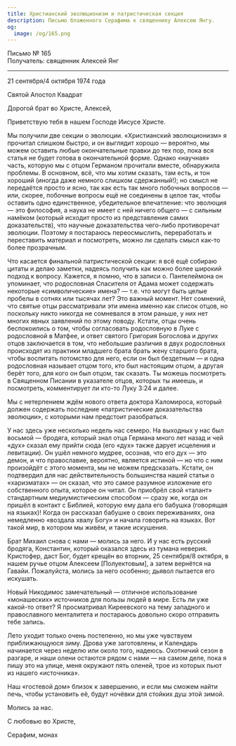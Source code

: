 ```yaml
---
title: Христианский эволюционизм и патристическая секция
description: Письмо блаженного Серафима к священнику Алексею Янгу.
og:
  image: /og/165.png
---
```


<div style={{textAlign:'right', fontFamily:'monospace'}}>Письмо № 165</div>
<div style={{textAlign:'left', fontFamily:'monospace'}}>Получатель: священник Алексей Янг</div>

---

21 сентября/4 октября 1974 года

Святой Апостол Квадрат

Дорогой брат во Христе, Алексей,

Приветствую тебя в нашем Господе Иисусе Христе.

Мы получили две секции о эволюции. «Христианский эволюционизм» я прочитал слишком быстро, и он выглядит хорошо — вероятно, мы можем оставить любые окончательные правки до тех пор, пока вся статья не будет готова в окончательной форме. Однако «научная» часть, которую мы с отцом Германом прочитали вместе, обнаружила проблемы. В основном, всё, что мы хотим сказать, там есть, и тон хороший (иногда даже немного слишком сдержанный!); но смысл не передаётся просто и ясно, так как есть так много побочных вопросов — или, скорее, побочные вопросы ещё не соединены в целое так, чтобы оставить одно единственное, убедительное впечатление: что эволюция — это философия, а наука не имеет с ней ничего общего — с сильным намёком (который исходит просто из представления самих доказательств), что научные доказательства чего-либо противоречат эволюции. Поэтому я постараюсь переосмыслить, переработать и переставить материал и посмотреть, можно ли сделать смысл как-то более прозрачным.

Что касается финальной патристической секции: я всё ещё собираю цитаты и делаю заметки, надеясь получить как можно более широкий подход к вопросу. Кажется, я помню, что в записи о. Пантелеймона он упоминает, что родословная Спасителя от Адама может содержать некоторые «символические» имена? — т.е. что могут быть целые пробелы в сотнях или тысячах лет? Это важный момент. Нет сомнений, что святые отцы рассматривали эти имена именно как список отцов, но поскольку никто никогда не сомневался в этом раньше, у них нет многих явных заявлений по этому поводу. Кстати, отцы очень беспокоились о том, чтобы согласовать родословную в Луке с родословной в Матфее, и ответ святого Григория Богослова и других отцов заключается в том, что небольшие различия в двух родословных происходят из практики младшего брата брать жену старшего брата, чтобы воспитать потомство для него, если он был бездетным — и одна родословная называет отцом того, кто был настоящим отцом, а другая берёт того, для кого он был отцом, так сказать. Ты можешь посмотреть в Священном Писании в указателе отцов, которых ты имеешь, и посмотреть, комментирует ли кто-то Луку 3:24 и далее.

Мы с нетерпением ждём нового ответа доктора Каломироса, который должен содержать последние «патристические доказательства эволюции», с которыми нам предстоит разобраться.

У нас здесь уже несколько недель нас семеро. На выходных у нас был восьмой — бродяга, который знал отца Германа много лет назад и чей «дух» сказал ему прийти сюда (его «дух» также дарует исцеления и левитации). Он ушёл немного мудрее, осознав, что его дух — это демон, и что православие, вероятно, является истиной — но что с ним произойдёт с этого момента, мы не можем предсказать. Кстати, он подтвердил для нас действительность большинства нашей статьи о «харизматах» — он сказал, что это самое разумное изложение его собственного опыта, которое он читал. Он приобрёл свой «талант» стандартным медиумистическим способом — сразу же, когда он пришёл в контакт с Библией, которую ему дала его бабушка (говорящая на языках)! Когда он рассказал бабушке о своих переживаниях, она немедленно «воздала хвалу Богу» и начала говорить на языках. Вот такой мир, в котором мы живём, и такие искушения.

Брат Михаил снова с нами — молись за него. И у нас есть русский бродяга, Константин, который оказался здесь из тумана неверия. Кристофер, даст Бог, будет крещён во вторник, 25 сентября/8 октября, в нашем ручье отцом Алексеем [Полуектовым], а затем вернётся на Гавайи. Пожалуйста, молись за него особенно; дьявол пытается его искушать.

Новый Никодимос замечательный — отличное использование «монашеских» источников для пользы людей в мире. Есть ли уже какой-то ответ? Я просматривал Киреевского на тему западного и православного менталитета и постараюсь довольно скоро отправить тебе запись.

Лето уходит только очень постепенно, но мы уже чувствуем приближающуюся зиму. Дрова уже заготовлены, и Календарь начинается через неделю или около того, надеюсь. Охотничий сезон в разгаре, и наши олени остаются рядом с нами — на самом деле, пока я пишу это на улице, меня окружают пять оленей, трое из которых пьют из нашего «источника».

Наш «гостевой дом» близок к завершению, и если мы сможем найти печь, чтобы установить её, будут ночёвки для стойких душ этой зимой.

Молись за нас.

С любовью во Христе,

Серафим, монах
